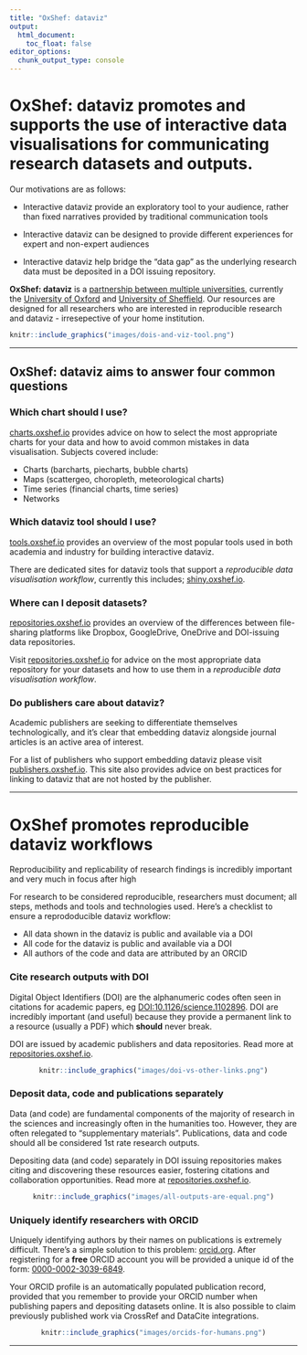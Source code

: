```yaml
---
title: "OxShef: dataviz"
output:
  html_document:
    toc_float: false
editor_options: 
  chunk_output_type: console
---
```


<!---
If we add the logos to the top section then these are the correct sizes!
<center>
<img style="height:140px;margin-top:42px" src="images/logo_university-of-oxford_web.png"/>
<img style="height:140px;margin-top:70px;margin-bottom:70px" src="images/logo_university-of-sheffield_web.png"/>
</center>

!-->

# **OxShef: dataviz** promotes and supports the use of interactive data visualisations for communicating research datasets and outputs.

Our motivations are as follows:

<div class="row align-items-center">

    
<div class="col-sm-6 align-self-center">

- Interactive dataviz provide an exploratory tool to your audience, rather than fixed narratives provided by traditional communication tools

- Interactive dataviz can be designed to provide different experiences for expert and non-expert audiences

- Interactive dataviz help bridge the "data gap" as the underlying research data must be deposited in a DOI issuing repository.

**OxShef: dataviz** is a [partnership between multiple universities](partners.html), currently the [University of Oxford](partners_university-of-oxford.html) and [University of Sheffield](partners_university-of-sheffield.html). Our resources are designed for all researchers who are interested in reproducible research and dataviz - irresepective of your home institution.

</div>
    
<div class="col-sm-6 align-self-center">

```r
knitr::include_graphics("images/dois-and-viz-tool.png")
```


</div>

</div>

<hr>

## OxShef: dataviz aims to answer four common questions
<p>

<div class="row align-items-center">
    
<div class="col-xs-6 align-self-center">

### **Which chart should I use?**

[charts.oxshef.io](http://charts.oxshef.io) provides advice on how to select the most appropriate charts for your data and how to avoid common mistakes in data visualisation. Subjects covered include:

- Charts (barcharts, piecharts, bubble charts)
- Maps (scattergeo, choropleth, meteorological charts)
- Time series (financial charts, time series)
- Networks

</div>
        
<div class="col-xs-6 align-self-center">

### **Which dataviz tool should I use?**

[tools.oxshef.io](http://tools.oxshef.io) provides an overview of the most popular tools used in both academia and industry for building interactive dataviz.

There are dedicated sites for dataviz tools that support a *reproducible data visualisation workflow*, currently this includes; [shiny.oxshef.io](http://shiny.oxshef.io).

</div>
</div>

<div class="row align-items-center">
  
<div class="col-xs-6 align-self-center">

### **Where can I deposit datasets?**

[repositories.oxshef.io](http://repositories.oxshef.io) provides an overview of the differences between file-sharing platforms like Dropbox, GoogleDrive, OneDrive and DOI-issuing data repositories.

Visit [repositories.oxshef.io](http://repositories.oxshef.io) for advice on the most appropriate data repository for your datasets and how to use them in a *reproducible data visualisation workflow*.

</div>

<div class="col-xs-6 align-self-center">

### **Do publishers care about dataviz?**

Academic publishers are seeking to differentiate themselves technologically, and it's clear that embedding dataviz alongside journal articles is an active area of interest.

For a list of publishers who support embedding dataviz please visit [publishers.oxshef.io](http://publishers.oxshef.io). This site also provides advice on best practices for linking to dataviz that are not hosted by the publisher.

</div>

</div>

<hr>

# OxShef promotes reproducible dataviz workflows

Reproducibility and replicability of research findings is incredibly important and very much in focus after high 

For research to be considered reproducible, researchers must document; all steps, methods and tools and technologies used. 
Here's a checklist to ensure a reprododucible dataviz workflow:

- All data shown in the dataviz is public and available via a DOI
- All code for the dataviz is public and available via a DOI
- All authors of the code and data are attributed by an ORCID

<p>

### **Cite research outputs with DOI**

<div class="row align-items-center">

<div class="col-sm-7 align-self-center">

Digital Object Identifiers (DOI) are the alphanumeric codes often seen in citations for academic papers, eg [DOI:10.1126/science.1102896](http://doi.org/10.1126/science.1102896). DOI are incredibly important (and useful) because they provide a permanent link to a resource (usually a PDF) which **should** never break.

DOI are issued by academic publishers and data repositories. Read more at [repositories.oxshef.io](http://repositories.oxshef.io).

</div>
    
<div class="col-sm-5 align-self-center">
<center>
```r
knitr::include_graphics("images/doi-vs-other-links.png")
```
</center>
</div>

</div>
<p>
### **Deposit data, code and publications separately**

<div class="row align-items-center">

<div class="col-sm-7 align-self-center">

Data (and code) are fundamental components of the majority of research in the sciences and increasingly often in the humanities too. However, they are often relegated to "supplementary materials". Publications, data and code should all be considered 1st rate research outputs.

Depositing data (and code) separately in DOI issuing repositories makes citing and discovering these resources easier, fostering citations and collaboration opportunities. Read more at [repositories.oxshef.io](http://repositories.oxshef.io).

</div>
    
<div class="col-sm-5 align-self-center">
<center>
```r
knitr::include_graphics("images/all-outputs-are-equal.png")
```
</center>
</div>

</div>
<p>
### **Uniquely identify researchers with ORCID**

<div class="row align-items-center">

<div class="col-sm-7 align-self-center">

Uniquely identifying authors by their names on publications is extremely difficult. There's a simple solution to this problem: [orcid.org](http://orcid.org). After registering for a **free** ORCID account you will be provided a unique id of the form: [0000-0002-3039-6849](https://orcid.org/0000-0002-3039-6849).

Your ORCID profile is an automatically populated publication record, provided that you remember to provide your ORCID number when publishing papers and depositing datasets online. It is also possible to claim previously published work via CrossRef and DataCite integrations.

</div>
    
<div class="col-sm-5 align-self-center">
<center>
```r
knitr::include_graphics("images/orcids-for-humans.png")
```
</center>
</div>

</div>

<hr>


<!-- ## Example charts -->

<!-- The visualisations below are examples of what you can build by following the tutorials and advice within the **OxShef: dataviz** websites. -->

<!-- <div class="row align-items-center"> -->

<!-- <div class="col-md-4 align-self-center"> -->

<!-- <center> -->

<!-- ```{r, echo=FALSE, message=FALSE, warning=FALSE, paged.print=FALSE} -->
<!-- library("tilegramsR") -->
<!-- library("leaflet") -->
<!-- library("sf") -->
<!-- library("statesRcontiguous") -->
<!-- library("tidyverse") -->

<!-- states_info <- shp_all_us_states -->
<!-- st_geometry(states_info) <- NULL -->


<!-- NPR1to1 <- st_as_sf(NPR1to1) %>% -->
<!--   left_join(states_info, by = c("state" = "state.short.name")) -->

<!-- palette_state_division <- colorFactor("Paired", unique(NPR1to1$state.division)) -->

<!-- leaflet( -->
<!--   NPR1to1, -->
<!--   options=leafletOptions( -->
<!--     crs = leafletCRS("L.CRS.Simple"), -->
<!--     minZoom = -3, maxZoom = -3, -->
<!--     dragging = FALSE, zoomControl = FALSE, -->
<!--     attributionControl = FALSE), -->
<!--   width = "350px", -->
<!--           height = "200px" -->
<!--   ) %>% -->
<!--   addPolygons( -->
<!--     weight=2, -->
<!--     color='#000000', group = 'states', -->
<!--     fillOpacity = 0.6, opacity = 1, fillColor= ~palette_state_division(state.division), -->
<!--     highlightOptions = highlightOptions(weight = 4), -->
<!--     label = ~paste0(state, " (", state.division, ")") -->
<!--     ) -->
<!-- ``` -->

<!-- <br> -->

<!-- ```{r, echo=FALSE, message=FALSE, warning=FALSE, paged.print=FALSE} -->
<!-- library("tidyverse") -->
<!-- library("leaflet") -->
<!-- library("sf") -->
<!-- library("gapminder") -->

<!-- geojson_worldmap <- st_read("https://raw.githubusercontent.com/johan/world.geo.json/master/countries.geo.json", -->
<!--                             quiet = TRUE) -->
<!-- geojson_worldmap <- invisible(geojson_worldmap %>% -->
<!--   left_join(gapminder %>% -->
<!--                filter(year == max(year)) , by = c("name" = "country")) %>% -->
<!--   filter(name != "Antarctica")) -->
<!-- palette_pop <- colorNumeric("YlOrBr" , geojson_worldmap$pop, na.color = "#c0c1c4") -->
<!-- geojson_worldmap %>% -->
<!--   leaflet(width = "350px", -->
<!--           height = "200px") %>% -->
<!--   addPolygons(fillColor = ~palette_pop(pop), -->
<!--               fillOpacity = 0.8, -->
<!--               color = "#000", -->
<!--               weight = 1, -->
<!--               label = ~name) -->
<!-- ``` -->

<!-- <br> -->

<!-- ```{r, echo=FALSE, message=FALSE, warning=FALSE, paged.print=FALSE} -->
<!-- quakes %>% -->
<!--   leaflet( width = "350px", -->
<!--           height = "200px") %>% -->
<!--   addProviderTiles(providers$Esri.OceanBasemap) %>% -->
<!--   addCircleMarkers(clusterOptions = markerClusterOptions()) -->
<!-- ``` -->

<!-- </center> -->

<!-- </div> -->

<!-- <div class="col-md-4 align-self-center"> -->
<!-- <center> -->

<!-- ```{r, echo=FALSE, message=FALSE, warning=FALSE, paged.print=FALSE} -->
<!-- library("gapminder") -->
<!-- library("highcharter") -->
<!-- gapminder %>% -->
<!--   group_by(continent, year) %>% -->
<!--   summarise(median.life.exp = median(lifeExp)) %>% -->
<!--   hchart(type = "scatter", -->
<!--          hcaes(x = year, y = median.life.exp, group = continent)) %>% -->
<!--   hc_size(width = "350px", height = "200px") %>% -->
<!--   hc_subtitle(text = "Median life expectancy per continent (Source: Gapminder)") %>% -->
<!--   hc_yAxis(title = list(text = "Life expectancy")) -->
<!-- ``` -->

<!-- <br> -->

<!-- ```{r, echo=FALSE, message=FALSE, warning=FALSE, paged.print=FALSE} -->
<!-- library("highcharter") -->
<!-- library("tidyverse") -->
<!-- my_data <- tribble( -->
<!--   ~category, ~value, -->
<!--   "human", 3, -->
<!--   "non-human", 4, -->
<!--   "snake", 6, -->
<!--   "iguana", 8 -->
<!-- ) -->
<!-- my_data %>% -->
<!--   hchart( -->
<!--     type = "pie", -->
<!--     hcaes( -->
<!--       x = category, -->
<!--       y = value -->
<!--     ) -->
<!--   ) %>% -->
<!--   hc_plotOptions(pie = list(dataLabels = list(enabled = FALSE))) %>% -->
<!--   hc_size(width = "350px", height = "200px") -->
<!-- ``` -->

<!-- <br> -->

<!-- ```{r, echo=FALSE, message=FALSE, warning=FALSE, paged.print=FALSE} -->
<!-- library("highcharter") -->
<!-- library("tidyverse") -->
<!-- my_data <- tribble( -->
<!--   ~category, ~subcategory, ~value, -->
<!--   "Mammal", "human", 3, -->
<!--   "Mammal", "non-human", 4, -->
<!--   "Reptile", "snake", 6, -->
<!--   "Reptile", "iguana", 8 -->
<!-- ) -->
<!-- my_data %>% -->
<!--   hchart( -->
<!--     type = "bar", -->
<!--     hcaes( -->
<!--       x = category, -->
<!--       y = value, -->
<!--       group = subcategory -->
<!--     ) -->
<!--   ) %>% -->
<!--   hc_size(width = "350px", height = "200px") %>% -->
<!--   hc_plotOptions(series = list(stacking = "percent")) %>% -->
<!--   hc_title(text = "Stacked percentage barchart", -->
<!--            style = list(fontSize = 12)) -->
<!-- ``` -->

<!-- </center> -->

<!-- </div> -->

<!-- <div class="col-md-4 align-self-center"> -->

<!-- <center> -->

<!-- ```{r, echo=FALSE, message=FALSE, warning=FALSE, paged.print=FALSE} -->
<!-- library("tidyverse") -->
<!-- library("visNetwork") -->
<!-- library("igraph") -->

<!-- my_nodes <- tribble( -->
<!--   ~id, ~label, ~color, ~size, -->
<!--   1, "Character A", "purple", 10, -->
<!--   2, "Character B", "purple", 13, -->
<!--   3, "Character C", "orange", 17, -->
<!--   4, "Character D", "orange", 12, -->
<!--   5, "Character E", "purple", 17, -->
<!--   6, "Character Z", "green", 10 -->
<!-- ) -->

<!-- my_edges <- tribble( -->
<!--   ~from, ~to, ~width, -->
<!--   1, 2, 5, -->
<!--   # 2, 1, 5, -->
<!--   3, 1, 1, -->
<!--   # 1, 3, 1, -->
<!--   4, 1, 6, -->
<!--   # 1, 4, 6, -->
<!--   4, 2, 3, -->
<!--   # 2, 4, 3, -->
<!--   5, 2, 2, -->
<!--   # 2, 5, 2, -->
<!--   5, 3, 5, -->
<!--   # 3, 5, 5, -->
<!--   5, 6, 5 -->
<!--   # 6, 5, 5 -->
<!-- ) -->

<!-- visNetwork(my_nodes, -->
<!--            my_edges, -->
<!--            width = "350px", -->
<!--            height = "200px") %>% -->
<!--   visOptions(highlightNearest = list(enabled = TRUE, degree = 1)) %>% -->
<!--   visInteraction(zoomView = FALSE) -->
<!-- ``` -->

<!-- <br> -->

<!-- ```{r echo=FALSE, message=FALSE, warning=FALSE, paged.print=FALSE} -->
<!-- mpgman3 <- mpg %>% -->
<!--   group_by(manufacturer) %>% -->
<!--   summarise(n = n(), unique = length(unique(model))) %>% -->
<!--   arrange(-n, -unique) -->
<!-- ## Observations: 15 -->
<!-- ## Variables: 3 -->
<!-- ## $ manufacturer <chr> "dodge", "toyota", "volkswagen", "ford", "chevrol... -->
<!-- ## $ n            <int> 37, 34, 27, 25, 19, 18, 14, 14, 13, 9, 8, 5, 4, 4, 3 -->
<!-- ## $ unique       <int> 4, 6, 4, 4, 4, 3, 2, 2, 3, 1, 1, 1, 1, 1, 1 -->

<!-- hchart(mpgman3, "treemap", hcaes(x = manufacturer, value = n, color = unique)) %>% -->
<!--   hc_size(width = "350px", height = "200px") %>% -->
<!--   hc_legend(enabled = FALSE) -->
<!-- ``` -->

<!-- <br> -->

<!-- ```{r, echo=FALSE, message=FALSE, warning=FALSE, paged.print=FALSE} -->
<!-- library("quantmod") -->

<!-- usdjpy <- getSymbols("USD/JPY", src = "oanda", auto.assign = FALSE) -->
<!-- eurjpy <- getSymbols("EUR/JPY", src = "oanda", auto.assign = FALSE) -->

<!-- highchart(type = "stock") %>% -->
<!--   hc_add_series(usdjpy, id = "usdjpy") %>% -->
<!--   hc_add_series(eurjpy, id = "eurjpy") %>% -->
<!--   hc_size(width = "350px", height = "200px") %>% -->
<!--   hc_rangeSelector(enabled = FALSE) -->
<!-- ``` -->

<!-- </center> -->

<!-- </div> -->

<!-- </div> -->


<!-- </center> -->

